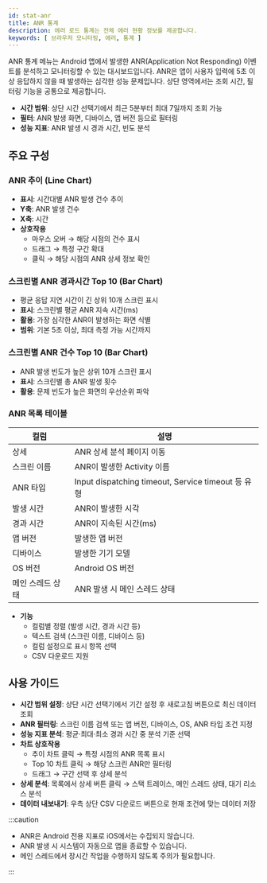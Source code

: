 ```yaml
---
id: stat-anr
title: ANR 통계
description: 에러 로드 통계는 전체 에러 현황 정보를 제공합니다.
keywords: [ 브라우저 모니터링, 에러, 통계 ]
---
```


ANR 통계 메뉴는 Android 앱에서 발생한 ANR(Application Not Responding) 이벤트를 분석하고 모니터링할 수 있는 대시보드입니다. ANR은 앱이 사용자 입력에 5초 이상 응답하지 않을 때 발생하는 심각한 성능 문제입니다.
상단 영역에서는 조회 시간, 필터링 기능을 공통으로 제공합니다. 

- **시간 범위**: 상단 시간 선택기에서 최근 5분부터 최대 7일까지 조회 가능
- **필터**: ANR 발생 화면, 디바이스, 앱 버전 등으로 필터링
- **성능 지표**: ANR 발생 시 경과 시간, 빈도 분석

## 주요 구성

### ANR 추이 (Line Chart)

- **표시**: 시간대별 ANR 발생 건수 추이  
- **Y축**: ANR 발생 건수  
- **X축**: 시간  
- **상호작용**  
  - 마우스 오버 → 해당 시점의 건수 표시  
  - 드래그 → 특정 구간 확대  
  - 클릭 → 해당 시점의 ANR 상세 정보 확인  

### 스크린별 ANR 경과시간 Top 10 (Bar Chart)

- 평균 응답 지연 시간이 긴 상위 10개 스크린 표시  
- **표시**: 스크린별 평균 ANR 지속 시간(ms)  
- **활용**: 가장 심각한 ANR이 발생하는 화면 식별  
- **범위**: 기본 5초 이상, 최대 측정 가능 시간까지  

### 스크린별 ANR 건수 Top 10 (Bar Chart)

- ANR 발생 빈도가 높은 상위 10개 스크린 표시  
- **표시**: 스크린별 총 ANR 발생 횟수  
- **활용**: 문제 빈도가 높은 화면의 우선순위 파악  

### ANR 목록 테이블

| 컬럼 | 설명 |
| --- | --- |
| 상세 | ANR 상세 분석 페이지 이동 |
| 스크린 이름 | ANR이 발생한 Activity 이름 |
| ANR 타입 | Input dispatching timeout, Service timeout 등 유형 |
| 발생 시간 | ANR이 발생한 시각 |
| 경과 시간 | ANR이 지속된 시간(ms) |
| 앱 버전 | 발생한 앱 버전 |
| 디바이스 | 발생한 기기 모델 |
| OS 버전 | Android OS 버전 |
| 메인 스레드 상태 | ANR 발생 시 메인 스레드 상태 |

- **기능**  
  - 컬럼별 정렬 (발생 시간, 경과 시간 등)  
  - 텍스트 검색 (스크린 이름, 디바이스 등)  
  - 컬럼 설정으로 표시 항목 선택  
  - CSV 다운로드 지원  

## 사용 가이드

- **시간 범위 설정**: 상단 시간 선택기에서 기간 설정 후 새로고침 버튼으로 최신 데이터 조회  
- **ANR 필터링**: 스크린 이름 검색 또는 앱 버전, 디바이스, OS, ANR 타입 조건 지정  
- **성능 지표 분석**: 평균·최대·최소 경과 시간 중 분석 기준 선택  
- **차트 상호작용**  
  - 추이 차트 클릭 → 특정 시점의 ANR 목록 표시  
  - Top 10 차트 클릭 → 해당 스크린 ANR만 필터링  
  - 드래그 → 구간 선택 후 상세 분석  
- **상세 분석**: 목록에서 상세 버튼 클릭 → 스택 트레이스, 메인 스레드 상태, 대기 리소스 분석  
- **데이터 내보내기**: 우측 상단 CSV 다운로드 버튼으로 현재 조건에 맞는 데이터 저장  

:::caution

- ANR은 Android 전용 지표로 iOS에서는 수집되지 않습니다.
- ANR 발생 시 시스템이 자동으로 앱을 종료할 수 있습니다.
- 메인 스레드에서 장시간 작업을 수행하지 않도록 주의가 필요합니다.

:::